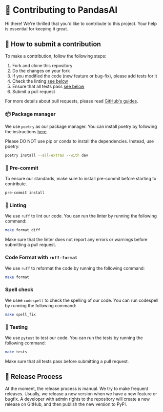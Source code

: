 # 🐼 Contributing to PandasAI

Hi there! We're thrilled that you'd like to contribute to this project. Your help is essential for keeping it great.

## 🤝 How to submit a contribution

To make a contribution, follow the following steps:

1. Fork and clone this repository
2. Do the changes on your fork
3. If you modified the code (new feature or bug-fix), please add tests for it
4. Check the linting [see below](https://github.com/gventuri/pandas-ai/blob/main/CONTRIBUTING.md#-linting)
5. Ensure that all tests pass [see below](https://github.com/gventuri/pandas-ai/blob/main/CONTRIBUTING.md#-testing)
6. Submit a pull request

For more details about pull requests, please read [GitHub's guides](https://docs.github.com/en/pull-requests/collaborating-with-pull-requests/proposing-changes-to-your-work-with-pull-requests/creating-a-pull-request).

### 📦 Package manager

We use `poetry` as our package manager. You can install poetry by following the instructions [here](https://python-poetry.org/docs/#installation).

Please DO NOT use pip or conda to install the dependencies. Instead, use poetry:

```bash
poetry install --all-extras --with dev
```

### 📌 Pre-commit

To ensure our standards, make sure to install pre-commit before starting to contribute.

```bash
pre-commit install
```

### 🧹 Linting

We use `ruff` to lint our code. You can run the linter by running the following command:

```bash
make format_diff
```

Make sure that the linter does not report any errors or warnings before submitting a pull request.

### Code Format with `ruff-format`

We use `ruff` to reformat the code by running the following command:

```bash
make format
```

### Spell check

We usee `codespell` to check the spelling of our code. You can run codespell by running the following command:

```bash
make spell_fix
```

### 🧪 Testing

We use `pytest` to test our code. You can run the tests by running the following command:

```bash
make tests
```

Make sure that all tests pass before submitting a pull request.

## 🚀 Release Process

At the moment, the release process is manual. We try to make frequent releases. Usually, we release a new version when we have a new feature or bugfix. A developer with admin rights to the repository will create a new release on GitHub, and then publish the new version to PyPI.
